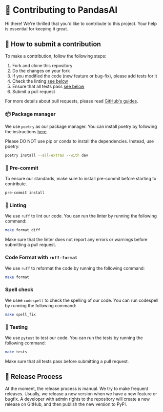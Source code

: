 # 🐼 Contributing to PandasAI

Hi there! We're thrilled that you'd like to contribute to this project. Your help is essential for keeping it great.

## 🤝 How to submit a contribution

To make a contribution, follow the following steps:

1. Fork and clone this repository
2. Do the changes on your fork
3. If you modified the code (new feature or bug-fix), please add tests for it
4. Check the linting [see below](https://github.com/gventuri/pandas-ai/blob/main/CONTRIBUTING.md#-linting)
5. Ensure that all tests pass [see below](https://github.com/gventuri/pandas-ai/blob/main/CONTRIBUTING.md#-testing)
6. Submit a pull request

For more details about pull requests, please read [GitHub's guides](https://docs.github.com/en/pull-requests/collaborating-with-pull-requests/proposing-changes-to-your-work-with-pull-requests/creating-a-pull-request).

### 📦 Package manager

We use `poetry` as our package manager. You can install poetry by following the instructions [here](https://python-poetry.org/docs/#installation).

Please DO NOT use pip or conda to install the dependencies. Instead, use poetry:

```bash
poetry install --all-extras --with dev
```

### 📌 Pre-commit

To ensure our standards, make sure to install pre-commit before starting to contribute.

```bash
pre-commit install
```

### 🧹 Linting

We use `ruff` to lint our code. You can run the linter by running the following command:

```bash
make format_diff
```

Make sure that the linter does not report any errors or warnings before submitting a pull request.

### Code Format with `ruff-format`

We use `ruff` to reformat the code by running the following command:

```bash
make format
```

### Spell check

We usee `codespell` to check the spelling of our code. You can run codespell by running the following command:

```bash
make spell_fix
```

### 🧪 Testing

We use `pytest` to test our code. You can run the tests by running the following command:

```bash
make tests
```

Make sure that all tests pass before submitting a pull request.

## 🚀 Release Process

At the moment, the release process is manual. We try to make frequent releases. Usually, we release a new version when we have a new feature or bugfix. A developer with admin rights to the repository will create a new release on GitHub, and then publish the new version to PyPI.
